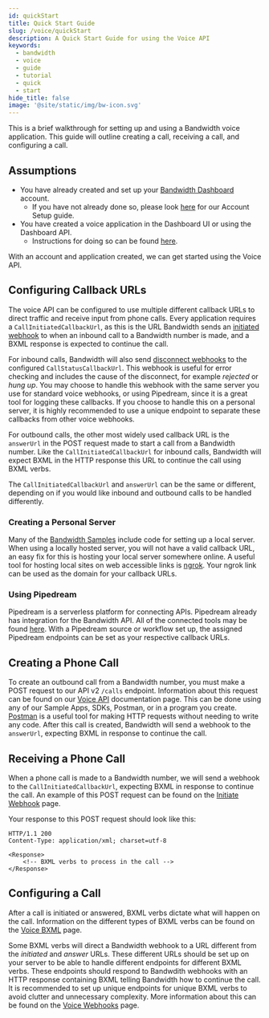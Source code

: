```yaml
---
id: quickStart
title: Quick Start Guide
slug: /voice/quickStart
description: A Quick Start Guide for using the Voice API
keywords:
  - bandwidth
  - voice
  - guide
  - tutorial
  - quick
  - start
hide_title: false
image: '@site/static/img/bw-icon.svg'
---
```


This is a brief walkthrough for setting up and using a Bandwidth voice application. This guide will outline creating a call, receiving a call, and configuring a call.

## Assumptions
* You have already created and set up your [Bandwidth Dashboard](https://dashboard.bandwidth.com) account. 
    * If you have not already done so, please look [here](/docs/account/dashboard-setup/) for our Account Setup guide.
* You have created a voice application in the Dashboard UI or using the Dashboard API. 
    * Instructions for doing so can be found [here](/docs/account/applications/).

With an account and application created, we can get started using the Voice API.

## Configuring Callback URLs
The voice API can be configured to use multiple different callback URLs to direct traffic and receive input from phone calls.
Every application requires a `CallInitiatedCallbackUrl`, as this is the URL Bandwidth sends an [initiated webhook](/docs/voice/webhooks/initiate/) to when an inbound call to a Bandwidth number is made,
and a BXML response is expected to continue the call.

For inbound calls, Bandwidth will also send [disconnect webhooks](/docs/voice/webhooks/disconnect/) to the configured `CallStatusCallbackUrl`. This webhook is useful for error checking and includes the cause of the disconnect, for example _rejected_ or _hung up_.
You may choose to handle this webhook with the same server you use for standard voice webhooks, or using Pipedream, since it is a great tool for logging these callbacks.
If you choose to handle this on a personal server, it is highly recommended to use a unique endpoint to separate these callbacks from other voice webhooks.

For outbound calls, the other most widely used callback URL is the `answerUrl` in the POST request made to start a call from a Bandwidth number.
Like the `CallInitiatedCallbackUrl` for inbound calls, Bandwidth will expect BXML in the HTTP response this URL to continue the call using BXML verbs.

The `CallInitiatedCallbackUrl` and `answerUrl` can be the same or different, depending on if you would like inbound and outbound calls to be handled differently.

### Creating a Personal Server
Many of the [Bandwidth Samples](https://github.com/Bandwidth-Samples) include code for setting up a local server.
When using a locally hosted server, you will not have a valid callback URL, an easy fix for this is hosting your local server somewhere online.
A useful tool for hosting local sites on web accessible links is [ngrok](https://ngrok.com/). Your ngrok link can be used as the domain for your callback URLs.


### Using Pipedream
Pipedream is a serverless platform for connecting APIs.
Pipedream already has integration for the Bandwidth API. All of the connected tools may be found [here](https://pipedream.com/apps/bandwidth/integrations/pipedream).
With a Pipedream source or workflow set up, the assigned Pipedream endpoints can be set as your respective callback URLs.

## Creating a Phone Call
To create an outbound call from a Bandwidth number, you must make a POST request to our API v2 `/calls` endpoint.
Information about this request can be found on our [Voice API](/apis/voice#operation/createCall/) documentation page.
This can be done using any of our Sample Apps, SDKs, Postman, or in a program you create.
[Postman](https://www.postman.com/) is a useful tool for making HTTP requests without needing to write any code.
After this call is created, Bandwidth will send a webhook to the `answerUrl`, expecting BXML in response to continue the call.

## Receiving a Phone Call
When a phone call is made to a Bandwidth number, we will send a webhook to the `CallInitiatedCallbackUrl`, expecting BXML in response to continue the call.
An example of this POST request can be found on the [Initiate Webhook](/docs/voice/webhooks/initiate#examples/) page.

Your response to this POST request should look like this:
```
HTTP/1.1 200
Content-Type: application/xml; charset=utf-8

<Response>
    <!-- BXML verbs to process in the call -->
</Response>
```


## Configuring a Call
After a call is initiated or answered, BXML verbs dictate what will happen on the call.
Information on the different types of BXML verbs can be found on the [Voice BXML](/docs/voice/bxml/) page.

Some BXML verbs will direct a Bandwidth webhook to a URL different from the _initiated_ and _answer_ URLs.
These different URLs should be set up on your server to be able to handle different endpoints for different BXML verbs.
These endpoints should respond to Bandwdith webhooks with an HTTP response containing BXML telling Bandwidth how to continue the call.
It is recommended to set up unique endpoints for unique BXML verbs to avoid clutter and unnecessary complexity.
More information about this can be found on the [Voice Webhooks](/docs/voice/webhooks/) page.

